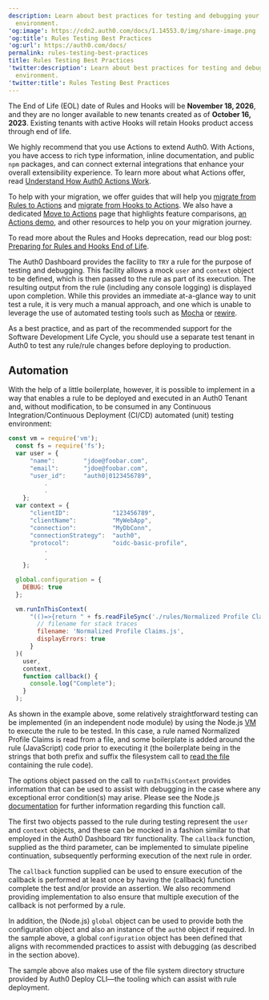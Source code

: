 ```yaml
---
description: Learn about best practices for testing and debugging your Auth0
  environment.
'og:image': https://cdn2.auth0.com/docs/1.14553.0/img/share-image.png
'og:title': Rules Testing Best Practices
'og:url': https://auth0.com/docs/
permalink: rules-testing-best-practices
title: Rules Testing Best Practices
'twitter:description': Learn about best practices for testing and debugging your Auth0
  environment.
'twitter:title': Rules Testing Best Practices
---
```

<Warning>

The End of Life (EOL) date of Rules and Hooks will be **November 18, 2026**, and they are no longer available to new tenants created as of **October 16, 2023**. Existing tenants with active Hooks will retain Hooks product access through end of life.

We highly recommend that you use Actions to extend Auth0. With Actions, you have access to rich type information, inline documentation, and public `npm` packages, and can connect external integrations that enhance your overall extensibility experience. To learn more about what Actions offer, read [Understand How Auth0 Actions Work](/docs/customize/actions/actions-overview).

To help with your migration, we offer guides that will help you [migrate from Rules to Actions](/docs/customize/actions/migrate/migrate-from-rules-to-actions) and [migrate from Hooks to Actions](/docs/customize/actions/migrate/migrate-from-hooks-to-actions). We also have a dedicated [Move to Actions](https://auth0.com/extensibility/movetoactions) page that highlights feature comparisons, [an Actions demo](https://www.youtube.com/watch?v=UesFSY1klrI), and other resources to help you on your migration journey.

To read more about the Rules and Hooks deprecation, read our blog post: [Preparing for Rules and Hooks End of Life](https://auth0.com/blog/preparing-for-rules-and-hooks-end-of-life/).

</Warning>

The <Tooltip tip="Auth0 Dashboard: Auth0's main product to configure your services." cta="View Glossary" href="/docs/glossary?term=Auth0+Dashboard">Auth0 Dashboard</Tooltip> provides the facility to `TRY` a rule for the purpose of testing and debugging. This facility allows a mock `user` and `context` object to be defined, which is then passed to the rule as part of its execution. The resulting output from the rule (including any console logging) is displayed upon completion. While this provides an immediate at-a-glance way to unit test a rule, it is very much a manual approach, and one which is unable to leverage the use of automated testing tools such as [Mocha](https://mochajs.org/) or [rewire](https://www.npmjs.com/package/rewire).

As a best practice, and as part of the recommended support for the Software Development Life Cycle, you should use a separate test tenant in Auth0 to test any rule/rule changes before deploying to production.

## Automation

With the help of a little boilerplate, however, it is possible to implement in a way that enables a rule to be deployed and executed in an Auth0 Tenant and, without modification, to be consumed in any Continuous Integration/Continuous Deployment (CI/CD) automated (unit) testing environment:

```javascript lines expandable
const vm = require('vm');
  const fs = require('fs');
  var user = {
      "name":        "jdoe@foobar.com",
      "email":       "jdoe@foobar.com",
      "user_id":     "auth0|0123456789",
          .
          .
    };
  var context = {
      "clientID":            "123456789",
      "clientName":          "MyWebApp",
      "connection":          "MyDbConn",
      "connectionStrategy":  "auth0",
      "protocol":            "oidc-basic-profile",
          .
          .
    };

  global.configuration = {
    DEBUG: true
  };

  vm.runInThisContext(
      "(()=>{return " + fs.readFileSync('./rules/Normalized Profile Claims.js') + " })();", {
        // filename for stack traces
        filename: 'Normalized Profile Claims.js',
        displayErrors: true
      }
  )(
    user,
    context,
    function callback() {
      console.log("Complete");
    }
  );
```






As shown in the example above, some relatively straightforward testing can be implemented (in an independent node module) by using the Node.js [VM](https://www.w3schools.com/nodejs/ref_vm.asp) to execute the rule to be tested. In this case, a rule named Normalized Profile Claims is read from a file, and some boilerplate is added around the rule (JavaScript) code prior to executing it (the boilerplate being in the strings that both prefix and suffix the filesystem call to [read the file](https://nodejs.org/api/fs.html#fs_fs_readfilesync_path_options) containing the rule code).

The options object passed on the call to `runInThisContext` provides information that can be used to assist with debugging in the case where any exceptional error condition(s) may arise. Please see the Node.js [documentation](https://node.readthedocs.io/en/stable/api/vm/) for further information regarding this function call.

The first two objects passed to the rule during testing represent the `user` and `context` objects, and these can be mocked in a fashion similar to that employed in the Auth0 Dashboard `TRY` functionality. The `callback` function, supplied as the third parameter, can be implemented to simulate pipeline continuation, subsequently performing execution of the next rule in order.

The `callback` function supplied can be used to ensure execution of the callback is performed at least once by having the (callback) function complete the test and/or provide an assertion. We also recommend providing implementation to also ensure that multiple execution of the callback is not performed by a rule.

In addition, the (Node.js) `global` object can be used to provide both the configuration object and also an instance of the `auth0` object if required. In the sample above, a global `configuration` object has been defined that aligns with recommended practices to assist with debugging (as described in the section above).

The sample above also makes use of the file system directory structure provided by Auth0 Deploy CLI—the tooling which can assist with rule deployment.